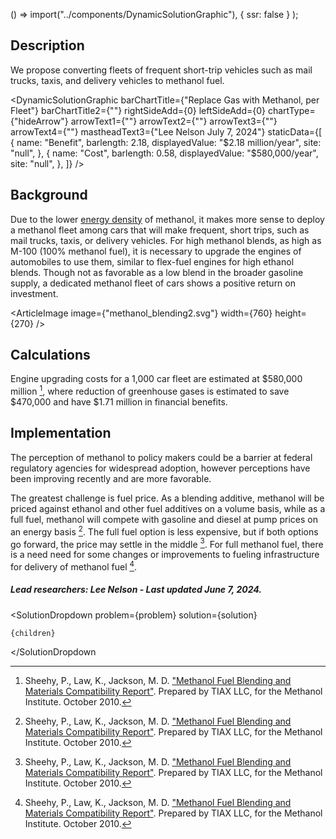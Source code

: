 
  () => import("../components/DynamicSolutionGraphic"),
  { ssr: false }
);



## Description

We propose converting fleets of frequent short-trip vehicles such as mail trucks, taxis, and delivery vehicles to methanol fuel.

<DynamicSolutionGraphic
  barChartTitle={"Replace Gas with Methanol, per Fleet"}
  barChartTitle2={""}
  rightSideAdd={0}
  leftSideAdd={0}
  chartType={"hideArrow"}
  arrowText1={""}
  arrowText2={""}
  arrowText3={""}
  arrowText4={""}
  mastheadText3={"Lee Nelson July 7, 2024"}
  staticData={[
    {
      name: "Benefit",
      barlength: 2.18,
      displayedValue: "$2.18 million/year",
      site: "null",
    },
    {
      name: "Cost",
      barlength: 0.58,
      displayedValue: "$580,000/year",
      site: "null",
    },
  ]}
/>

## Background

Due to the lower [energy density](/energy/transport/transpo_ghg#transportation-energy-efficiency) of methanol, it makes more sense to deploy a methanol fleet among cars that will make frequent, short trips, such as mail trucks, taxis, or delivery vehicles.
For high methanol blends, as high as M-100 (100% methanol fuel), it is necessary to upgrade the engines of automobiles to use them, similar to flex-fuel engines for high ethanol blends. Though not as favorable as a low blend in the broader gasoline supply, a dedicated methanol fleet of cars shows a positive return on investment.

<ArticleImage image={"methanol_blending2.svg"} width={760} height={270} />

## Calculations

Engine upgrading costs for a 1,000 car fleet are estimated at $580,000 million [^"1"], where reduction of greenhouse gases is estimated to save $470,000 and have $1.71 million in financial benefits.

## Implementation

The perception of methanol to policy makers could be a barrier at federal regulatory agencies for widespread adoption, however perceptions have been improving recently and are more favorable.

The greatest challenge is fuel price. As a blending additive, methanol will be priced against ethanol and other fuel additives on a volume basis, while as a full fuel, methanol will compete with gasoline and diesel at pump prices on an energy basis [^"1"]. The full fuel option is less expensive, but if both options go forward, the price may settle in the middle [^"1"]. For full methanol fuel, there is a need need for some changes or improvements to fueling infrastructure for delivery of methanol fuel [^"1"].

##### Lead researchers: Lee Nelson - Last updated June 7, 2024.

[^"1"]: Sheehy, P., Law, K., Jackson, M. D. ["Methanol Fuel Blending and Materials Compatibility Report"](https://www.ourenergypolicy.org/wp-content/uploads/2012/04/TIAX-Methanol-Fuel-Blending-Report.pdf). Prepared by TIAX LLC, for the Methanol Institute. October 2010.

  <SolutionDropdown 
    problem={problem} 
    solution={solution}
  >
    {children}
  </SolutionDropdown

>
